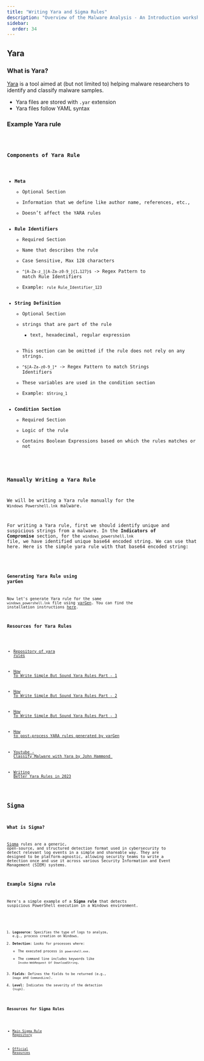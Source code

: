 ```yaml
---
title: "Writing Yara and Sigma Rules"
description: "Overview of the Malware Analysis - An Introduction workshop."
sidebar:
  order: 34
---
```



## Yara

### What is Yara?

[Yara](https://yara.readthedocs.io/en/stable/index.html) is a tool aimed at (but not limited to) helping malware researchers to identify and classify malware samples.

- Yara files are stored with `.yar` extension
- Yara files follow YAML syntax

<LinkCard
  title="Getting started with Yara"
  description="Offical Yara Documentation"
  href="https://yara.readthedocs.io/en/latest/gettingstarted.html"
/>

### Example Yara rule


<Code code={ExampleYaraRule} lang="yaml" title="example_rule.yar" />

### Components of Yara Rule

- **Meta**
  - Optional Section
  - Information that we define like author name, references, etc.,
  - Doesn’t affect the YARA rules
- **Rule Identifiers**
  - Required Section
  - Name that describes the rule
  - Case Sensitive, Max 128 characters
  - `^[A-Za-z_][A-Za-z0-9_]{1,127}$` -> Regex Pattern to match Rule Identifiers
  - Example: `rule Rule_Identifier_123`
- **String Definition**
  - Optional Section
  - strings that are part of the rule
    - text, hexadecimal, regular expression
  - This section can be omitted if the rule does not rely on any strings.
  - `^$[A-Za-z0-9_]*` -> Regex Pattern to match Strings Identifiers
  - These variables are used in the condition section
  - Example: `$String_1`
- **Condition Section**
  - Required Section
  - Logic of the rule
  - Contains Boolean Expressions based on which the rules matches or not

### Manually Writing a Yara Rule

We will be writing a Yara rule manually for the `Windows Powershell.lnk` malware.

For writing a Yara rule, first we should identify unique and suspicious strings from a malware. In the **Indicators of Compromise** section, for the `windows_powershell.lnk` file, we have identified unique base64 encoded string. We can use that here. Here is the simple yara rule with that base64 encoded string:


<Code code={Base64YaraRule} lang="yaml" title="base64_rule.yar" />

### Generating Yara Rule using yarGen

Now let's generate Yara rule for the same `windows_powershell.lnk` file using [yarGen](https://github.com/Neo23x0/yarGen). You can find the installation instructions [here](https://github.com/Neo23x0/yarGen?tab=readme-ov-file#installation).

### Resources for Yara Rules

- [Repository of yara rules](https://github.com/Yara-Rules/rules/)

- [How To Write Simple But Sound Yara Rules Part - 1](https://www.nextron-systems.com/2015/02/16/write-simple-sound-yara-rules/)

- [How To Write Simple But Sound Yara Rules Part - 2](https://www.nextron-systems.com/2015/10/17/how-to-write-simple-but-sound-yara-rules-part-2/)

- [How To Write Simple But Sound Yara Rules Part - 3](https://www.nextron-systems.com/2016/04/15/how-to-write-simple-but-sound-yara-rules-part-3/)

- [How to post-process YARA rules generated by yarGen](https://cyb3rops.medium.com/how-to-post-process-yara-rules-generated-by-yargen-121d29322282)

- [Youtube - Classify Malware with Yara by John Hammond ](https://www.youtube.com/watch?v=fu71CljrxsU)

- [Writing Better Yara Rules in 2023](https://www.hexacorn.com/blog/2023/08/26/writing-better-yara-rules-in-2023/)

## Sigma

### What is Sigma?

[Sigma](https://sigmahq.io/) rules are a generic, open-source, and structured detection format used in cybersecurity to detect relevant log events in a simple and shareable way. They are designed to be platform-agnostic, allowing security teams to write a detection once and use it across various Security Information and Event Management (SIEM) systems.

### Example Sigma rule

Here's a simple example of a **Sigma rule** that detects suspicious PowerShell execution in a Windows environment.


<Code code={ExampleSigmaRule} lang="yaml" title="example_rule.yaml" />

1. **Logsource**: Specifies the type of logs to analyze, e.g., process creation on Windows.
2. **Detection**: Looks for processes where:
   - The executed process is `powershell.exe`.
   - The command line includes keywords like `Invoke-WebRequest` or `DownloadString`.
3. **Fields**: Defines the fields to be returned (e.g., `Image` and `CommandLine`).
4. **Level**: Indicates the severity of the detection (`high`).

### Resources for Sigma Rules

- [Main Sigma Rule Repository](https://github.com/SigmaHQ/sigma)

- [Official Resources](https://sigmahq.io/resources/)
